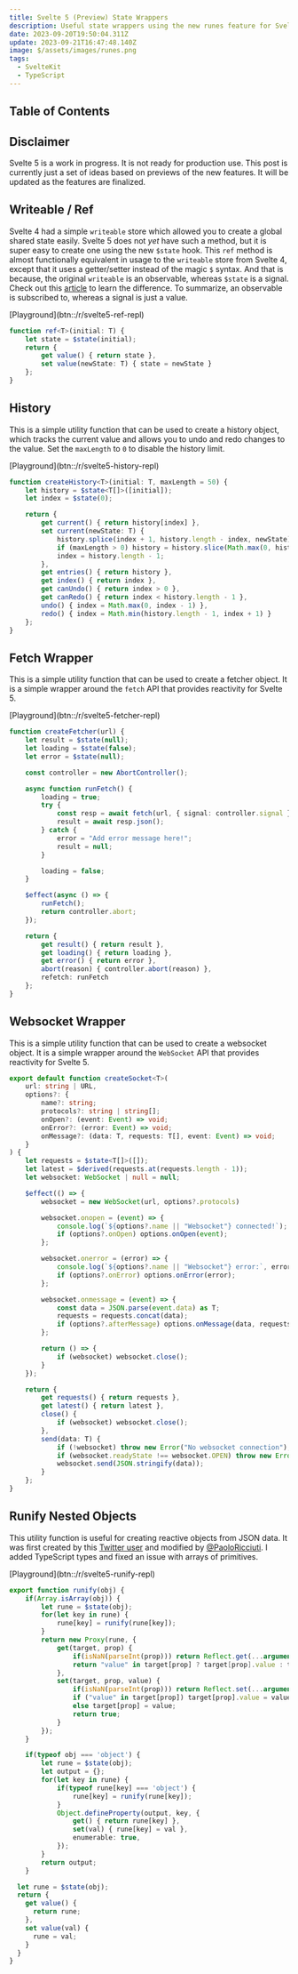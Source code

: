 ```yaml
---
title: Svelte 5 (Preview) State Wrappers
description: Useful state wrappers using the new runes feature for Svelte 5
date: 2023-09-20T19:50:04.311Z
update: 2023-09-21T16:47:48.140Z
image: $/assets/images/runes.png
tags:
  - SvelteKit
  - TypeScript
---
```


## Table of Contents

## Disclaimer

<div class="warning-box">
	Svelte 5 is a work in progress. It is not ready for production use. This post is currently just a set of ideas based on previews of the new features. It will be updated as the features are finalized.
</div>

## Writeable / Ref

Svelte 4 had a simple `writeable` store which allowed you to create a global shared state easily. Svelte 5 does not *yet* have such a method, but it is super easy to create one using the new `$state` hook. This `ref` method is almost functionally equivalent in usage to the `writeable` store from Svelte 4, except that it uses a getter/setter instead of the magic `$` syntax. And that is because, the original `writeable` is an observable, whereas `$state` is a signal. Check out this [article](https://www.builder.io/blog/signals-vs-observables) to learn the difference. To summarize, an observable is subscribed to, whereas a signal is just a value.

<div class="button-row">
	[Playground](btn::/r/svelte5-ref-repl)
</div>

```ts
function ref<T>(initial: T) {
	let state = $state(initial);
	return {
		get value() { return state },
		set value(newState: T) { state = newState }
	};
}
```

## History

This is a simple utility function that can be used to create a history object, which tracks the current value and allows you to undo and redo changes to the value. Set the `maxLength` to `0` to disable the history limit.

<div class="button-row">
	[Playground](btn::/r/svelte5-history-repl)
</div>

```ts
function createHistory<T>(initial: T, maxLength = 50) {
	let history = $state<T[]>([initial]);
	let index = $state(0);

	return {
		get current() { return history[index] },
		set current(newState: T) {
			history.splice(index + 1, history.length - index, newState);
			if (maxLength > 0) history = history.slice(Math.max(0, history.length - maxLength), history.length);
			index = history.length - 1;
		},
		get entries() { return history },
		get index() { return index },
		get canUndo() { return index > 0 },
		get canRedo() { return index < history.length - 1 },
		undo() { index = Math.max(0, index - 1) },
		redo() { index = Math.min(history.length - 1, index + 1) }
	};
}
```

## Fetch Wrapper

This is a simple utility function that can be used to create a fetcher object. It is a simple wrapper around the `fetch` API that provides reactivity for Svelte 5.

<div class="button-row">
	[Playground](btn::/r/svelte5-fetcher-repl)
</div>

```ts
function createFetcher(url) {
	let result = $state(null);
	let loading = $state(false);
	let error = $state(null);

	const controller = new AbortController();

	async function runFetch() {
		loading = true;
		try {
			const resp = await fetch(url, { signal: controller.signal });
			result = await resp.json();
		} catch {
			error = "Add error message here!";
			result = null;
		}

		loading = false;
	}

	$effect(async () => {
		runFetch();
		return controller.abort;
	});

	return {
		get result() { return result },
		get loading() { return loading },
		get error() { return error },
		abort(reason) { controller.abort(reason) },
		refetch: runFetch
	};
}
```

## Websocket Wrapper

This is a simple utility function that can be used to create a websocket object. It is a simple wrapper around the `WebSocket` API that provides reactivity for Svelte 5.

```ts
export default function createSocket<T>(
	url: string | URL,
	options?: {
		name?: string;
		protocols?: string | string[];
		onOpen?: (event: Event) => void;
		onError?: (error: Event) => void;
		onMessage?: (data: T, requests: T[], event: Event) => void;
	}
) {
	let requests = $state<T[]>([]);
	let latest = $derived(requests.at(requests.length - 1));
	let websocket: WebSocket | null = null;

	$effect(() => {
		websocket = new WebSocket(url, options?.protocols)

		websocket.onopen = (event) => {
			console.log(`${options?.name || "Websocket"} connected!`);
			if (options?.onOpen) options.onOpen(event);
		};

		websocket.onerror = (error) => {
			console.log(`${options?.name || "Websocket"} error:`, error);
			if (options?.onError) options.onError(error);
		};

		websocket.onmessage = (event) => {
			const data = JSON.parse(event.data) as T;
			requests = requests.concat(data);
			if (options?.afterMessage) options.onMessage(data, requests, event);
		};

		return () => {
			if (websocket) websocket.close();
		}
	});

	return {
		get requests() { return requests },
		get latest() { return latest },
		close() {
			if (websocket) websocket.close();
		},
		send(data: T) {
			if (!websocket) throw new Error("No websocket connection");
			if (websocket.readyState !== websocket.OPEN) throw new Error("No websocket connection");
			websocket.send(JSON.stringify(data));
		}
	};
}
```

## Runify Nested Objects

This utility function is useful for creating reactive objects from JSON data. It was first created by this [Twitter user](https://twitter.com/dimfeld/status/1704568707052159097) and modified by [@PaoloRicciuti](https://twitter.com/PaoloRicciuti). I added TypeScript types and fixed an issue with arrays of primitives.

<div class="button-row">
	[Playground](btn::/r/svelte5-runify-repl)
</div>

```ts
export function runify(obj) {
	if(Array.isArray(obj)) {
		let rune = $state(obj);
		for(let key in rune) {
			rune[key] = runify(rune[key]);
		}
		return new Proxy(rune, {
			get(target, prop) {
				if(isNaN(parseInt(prop))) return Reflect.get(...arguments);
				return "value" in target[prop] ? target[prop].value : target[prop];
			},
			set(target, prop, value) {
				if(isNaN(parseInt(prop))) return Reflect.set(...arguments);
				if ("value" in target[prop]) target[prop].value = value;
				else target[prop] = value;
				return true;
			}
		});
	}

	if(typeof obj === 'object') {
		let rune = $state(obj);
		let output = {};
		for(let key in rune) {
			if(typeof rune[key] === 'object') {
				rune[key] = runify(rune[key]);
			}
			Object.defineProperty(output, key, {
				get() { return rune[key] },
				set(val) { rune[key] = val },
				enumerable: true,
			});
		}
		return output;
	}

  let rune = $state(obj);
  return {
    get value() {
      return rune;
    },
    set value(val) {
      rune = val;
    }
  }
}
```
